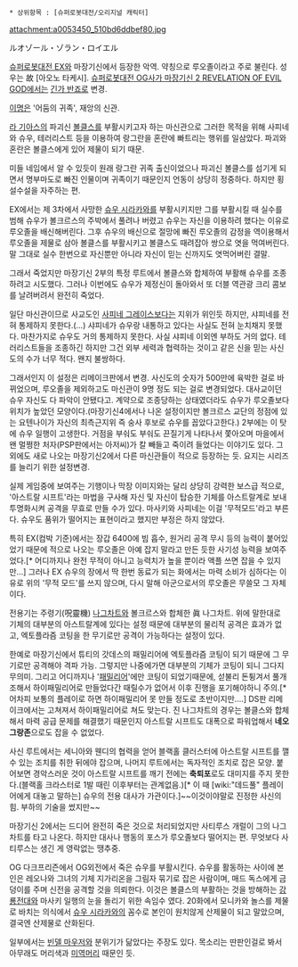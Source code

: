  * 상위항목 : [슈퍼로봇대전/오리지널 캐릭터]
attachment:a0053450_510bd6ddbef80.jpg

ルオゾール・ゾラン・ロイエル

[[슈퍼로봇대전 EX]]와 마장기신에서 등장한 악역. 약칭으로 루오졸이라고 주로 불린다. 성우는 故 [아오노 타케시]. [[슈퍼로봇대전 OG사가 마장기신 2 REVELATION OF EVIL GOD]]에서는 [[긴가 반죠]]로 변경.

[[이명]]은 '어둠의 귀족', 재앙의 신관.

[[라 기아스]]의 파괴신 [[볼클스]]를 부활시키고자 하는 마신관으로 그러한 목적을 위해 사피네와 슈우, 테러리스트 등을 이용하여 랑그란을 혼란에 빠트리는 행위를 일삼았다. 파괴와 혼란은 볼클스에게 있어 제물이 되기 때문.

미들 네임에서 알 수 있듯이 원래 랑그란 귀족 출신이었으나 파괴신 볼클스를 섬기게 되면서 명부마도로 빠진 인물이며 귀족이기 때문인지 언동이 상당히 정중하다. 하지만 횡설수설을 자주하는 편.

EX에서는 제 3차에서 사망한 [[슈우 시라카와]]를 부활시키지만 그를 부활시킬 때 실수를 범해 슈우가 볼크르스의 주박에서 풀려나 버렸고 슈우는 자신을 이용하려 했다는 이유로 루오졸을 배신해버린다. 그후 슈우의 배신으로 절망에 빠진 루오졸의 감정을 역이용해서 루오졸을 제물로 삼아 볼클스를 부활시키고 볼클스도 때려잡아 쌍으로 엿을 먹여버린다. 말 그대로 실수 한번으로 자신뿐만 아니라 자신이 믿는 신까지도 엿먹어버린 결말.

그래서 죽었지만 마장기신 2부의 특정 루트에서 볼클스와 합체하여 부활해 슈우를 조종하려고 시도했다. 그러나 이번에도 슈우가 제정신이 돌아와서 또 더블 역관광 크리 콤보를 날려버려서 완전히 죽었다.

일단 마신관이므로 사교도인 [[사피네 그레이스]]보다는 지위가 위인듯 하지만, 샤피네를 전혀 통제하지 못한다.(...) 샤피네가 슈우랑 내통하고 있다는 사실도 전혀 눈치채지 못했다. 마찬가지로 슈우도 거의 통제하지 못한다. 사실 샤피네 이외엔 부하도 거의 없다. 테러리스트들을 조종하긴 하지만 그건 외부 세력과 협력하는 것이고 같은 신을 믿는 사신도의 수가 너무 적다. 왠지 불쌍하다.

그래서인지 이 설정은 리메이크판에서 변경. 사신도의 숫자가 500만에 육박한 걸로 바뀌었으며, 루오졸을 제외하고도 마신관이 9명 정도 되는 걸로 변경되었다. 대사교이던 슈우 자신도 다 파악이 안됐다고. 계약으로 조종당하는 상태였더라도 슈우가 루오졸보다 위치가 높았던 모양이다.(마장기신4에서나 나온 설정이지만 볼크르스 교단의 정점에 있는 요텐나이가 자신의 최측근지위 즉 숭사 후보로 슈우를 꼽았다고한다.) 2부에는 이 탓에 슈우 일행이 고생한다. 거점을 부숴도 부숴도 끈질기게 나타나서 쫓아오며 마을에서 왠 멀쩡한 처자(PSP판에서는 아저씨)가 칼 빼들고 죽이려 들었다는 이야기도 있다. 그외에도 새로 나오는 마장기신2에서 다른 마신관들이 적으로 등장하는 듯. 요지는 시리즈를 늘리기 위한 설정변경.

실제 게임중에 보여주는 기행이나 막장 이미지와는 달리 상당히 강력한 보스급 적으로, '아스트랄 시프트'라는 마법을 구사해 자신 및 자신이 탑승한 기체를 아스트랄계로 보내 투명화시켜 공격을 무효로 만들 수가 있다. 마사키와 사피네는 이걸 '무적모드'라고 부른다. 슈우도 품위가 떨어지는 표현이라고 했지만 부정은 하지 않았다.

특히 EX(컴박 기준)에서는 장갑 6400에 빔 흡수, 원거리 공격 무시 등의 능력이 붙어있었기 때문에 적으로 나오는 루오졸은 아예 잡지 말라고 만든 듯한 사기성 능력을 보여주었다.[* 어디까지나 완전 무적이 아니고 능력치가 높을 뿐이라 액플 쓰면 잡을 수 있지만...] 그러나 EX 슈우의 장에서 딱 한번 동료가 되는 화에서는 마력 소비가 심하다는 이유로 위의 '무적 모드'를 쓰지 않으며, 다시 말해 아군으로서의 루오졸은 무쓸모 그 자체이다.

전용기는 주령기(呪靈機) [[나그차트]]와 볼크르스와 합체한 眞 나그차트. 위에 말한대로 기체의 대부분의 아스트랄계에 있다는 설정 때문에 대부분의 물리적 공격은 효과가 없고, 엑토플라즘 코팅을 한 무기로만 공격이 가능하다는 설정이 있다. 

한예로 마장기신에서 튜티의 갓데스의 패밀리어에 엑토플라즘 코팅이 되기 때문에 그 무기로만 공격해야 격파 가능. 그렇지만 나중에가면 대부분의 기체가 코팅이 되니 그다지 무의미. 그리고 어디까지나 '[[패밀리어]]'에만 코팅이 되었기때문에, 섣불리 돈튕겨서 풀개조해서 하이패밀리어로 만들었다간 때릴수가 없어서 이후 진행을 포기해야하니 주의.[* 어차피 보통의 플레이로 하면 하이패밀리어 못 만들 정도로 초반이지만….] DS판 리메이크에서는 고쳐져서 하이패밀리어로 쳐도 맞는다. 진 나그차트의 경우는 볼클스와 합체해서 마력 공급 문제를 해결했기 때문인지 아스트랄 시프트도 대폭으로 파워업해서 '''네오 그랑존'''으로도 잡을 수 없었다. 

사신 루트에서는 세니아와 웬디의 협력을 얻어 블랙홀 클러스터에 아스트랄 시프트를 깰 수 있는 조치를 취한 뒤에야 잡으며, 나머지 루트에서는 독자적인 조치로 잡은 모양. 붙어보면 경악스러운 것이 아스트랄 시프트를 깨기 전에는 '''축퇴포'''로도 대미지를 주지 못한다.(블랙홀 크라스터로 1발 때린 이후부터는 관계없음.)[* 이 때 [wiki:"데드풀" 플레이어에게 대놓고 말하는] 슈우의 전용 대사가 가관이다.]~~이것이야말로 진정한 사신의 힘. 부하의 기술을 썼지만~~

마장기신 2에서는 드디어 완전히 죽은 것으로 처리되었지만 사티루스 개럴이 그의 나그차트를 타고 나온다. 하지만 대사나 행동의 포스가 루오졸보다 떨어지는 편. 무엇보다 사티루스는 생긴 게 영락없는 땡추중.

OG 다크프리즌에서 OG외전에서 죽은 슈우를 부활시킨다. 슈우를 활동하는 사이에 본인은 레오나와 그녀의 기체 지가리온을 그림자 묶기로 잡은 사람이며, 매드 독스에게 금덩이를 주며 신전을 공격할 것을 의뢰한다. 이것은 볼클스의 부활하는 것을 방해하는 [[강룡전대]]와 마사키 일행의 눈을 돌리기 위한 속임수 였다.
20화에서 모니카와 놀스를 제물로 바치는 의식에서 [[슈우 시라카와]]의 꼼수로 본인이 원치않게 산제물이 되고 말았으며, 결국엔 산제물로 산화된다.

일부에서는 [[빈델 마우저]]와 분위기가 닮았다는 주장도 있다. 목소리는 딴판인걸로 봐서 아무래도 머리색과 [[미역머리]] 때문인 듯.
